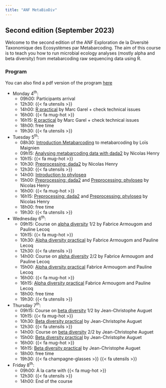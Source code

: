 ```yaml
---
title: "ANF MetaBioDiv"
---
```


## Second edition (September 2023) {.unnumbered}

Welcome to the second edition of the ANF Exploration de la Diversité Taxonomique des Ecosystèmes par Metabarcoding. The aim of this course is to teach you how to run microbial ecology analyses (mostly alpha and beta diversity) from metabarcoding raw sequencing data using R.

### Program {.unnumbered}

You can also find a pdf version of the program [here](courses/PROGRAMME_ANF2023.pdf){target="_blank"}

-   Monday 4<sup>th</sup>:
    -   09h00: Participants arrival
    -   12h30: {{< fa utensils >}}
    -   14h00: [R practical](practicals/rforbeginer.html) by Marc Garel + check technical issues
    -   16h00: {{< fa mug-hot >}}
    -   16h15: [R practical](practicals/rforbeginer.html) by Marc Garel + check technical issues
    -   18h00: free time
    -   19h30: {{< fa utensils >}}
-   Tuesday 5<sup>th</sup>:
    -   08h30: [Introduction Metabarcoding](courses/introduction.pdf){target="_blank"} to metabarcoding by Loïs Maignien
    -   09h15: [Analysing metabarcoding data with dada2](courses/dada2.html){target="_blank"} by Nicolas Henry
    -   10h15: {{< fa mug-hot >}}
    -   10h30: [Preprocessing: dada2](practicals/preprocessing_dada2.html) by Nicolas Henry
    -   12h30: {{< fa utensils >}}
    -   14h00: [Introduction to phyloseq](courses/phyloseq.html){target="_blank"}
    -   15h00: [Preprocessing: dada2](practicals/preprocessing_dada2.Rmd) and [Preprocessing: phyloseq](practicals/preprocessing_phyloseq.html) by Nicolas Henry
    -   16h00: {{< fa mug-hot >}}
    -   16h15: [Preprocessing: dada2](practicals/preprocessing_dada2.Rmd) and [Preprocessing: phyloseq](practicals/preprocessing_phyloseq.html) by Nicolas Henry
    -   18h00: free time
    -   19h30: {{< fa utensils >}}
-   Wednesday 6<sup>th</sup>:
    -   09h15: Course on [alpha diversity](courses/alpha_diversity.pdf){target="_blank"} 1/2 by Fabrice Armougom and Pauline Lecoq
    -   10h15: {{< fa mug-hot >}}
    -   10h30: [Alpha diversity practical](practicals/alpha_diversity.html) by Fabrice Armougom and Pauline Lecoq
    -   12h30: {{< fa utensils >}}
    -   14h00: Course on [alpha diversity](courses/stat_mean_comparison.pdf){target="_blank"} 2/2 by Fabrice Armougom and Pauline Lecoq
    -   15h00: [Alpha diversity practical](practicals/alpha_diversity.html) Fabrice Armougom and Pauline Lecoq
    -   16h00: {{< fa mug-hot >}}
    -   16h15: [Alpha diversity practical](practicals/alpha_diversity.html) Fabrice Armougom and Pauline Lecoq
    -   18h00: free time
    -   19h30: {{< fa utensils >}}
-   Thursday 7<sup>th</sup>:
    -   09h15: Course on [beta diversity](courses/beta_diversity.pdf){target="_blank"} 1/2 by Jean-Christophe Auguet
    -   10h15: {{< fa mug-hot >}}
    -   10h30: [Beta diversity practical](practicals/beta_diversity.html) by Jean-Christophe Auguet
    -   12h30: {{< fa utensils >}}
    -   14h00: Course on [beta diversity](courses/beta_diversity.pdf){target="_blank"} 2/2 by Jean-Christophe Auguet
    -   15h00: [Beta diversity practical](practicals/beta_diversity.html) by Jean-Christophe Auguet
    -   16h00: {{< fa mug-hot >}}
    -   16h15: [Beta diversity practical](practicals/beta_diversity.html) by Jean-Christophe Auguet
    -   18h00: free time
    -   19h30: {{< fa champagne-glasses >}} {{< fa utensils >}}
-   Friday 8<sup>th</sup>:
    -   09h00: À la carte with {{< fa mug-hot >}}
    -   12h30: {{< fa utensils >}}
    -   14h00: End of the course